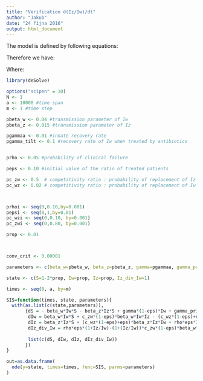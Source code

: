 ```yaml
---
title: "Verification d(Iz/Iw)/dt"
author: "Jakub"
date: "24 října 2016"
output: html_document
---
```


The model is defined by following equations:

\begin{aligned}

\frac{dS}{dt} &=- {\beta_w} {I_w}{S} - {\beta_z} {I_z} {S} + {\gamma}  {I_z} + {\gamma}(1 - {\epsilon}){I_w} + {\gamma `}  {\epsilon}  {I_w} \\

\frac{dI_w}{dt} &={\beta_w} {I_w}{S} + {c_{zw}}(1-{\epsilon})\beta_w{I_w}{I_z} - {\gamma}(1 - {\epsilon}){I_w} - {\gamma `}  {\epsilon}  {I_w} - ({c_{wz}} (1-{\epsilon}) + \epsilon) {\beta_z}{I_z}{I_w} - {\rho}{\epsilon}{I_w} \\

\frac{dI_z}{dt} &={\beta_z} {I_z}{S} + ((1-{c_{wz}})(1-{\epsilon}) + \epsilon) {\beta_z}{I_z}{I_w} + {\rho}{\epsilon}{I_W} - {\gamma}  {I_z} - {c_{zw}}(1-{\epsilon})\beta_w{I_w}{I_z} \\


\end{aligned}

Therefore we have:

\begin{aligned}

\frac{p}{dt} = {p}{S}({\beta_z}-{\beta_w})+{p}{\epsilon}({\gamma `}-{\gamma}) + (1+{p})({c_{wz}}(1-\epsilon)+{\epsilon}){\beta_z}{I_z}+{\rho}{\epsilon}{1+{p}}-(1+{p}){c_{zw}}(1-{\epsilon}){\beta_w}{I_z}
\end{aligned}

Where:

\begin{aligned}
{p}=\frac{I_z}{I_w}
\end{aligned}

```r
library(deSolve)

options("scipen" = 10)
N <- 1
a <- 10000 #time span
m <- 1 #time step

pbeta_w <- 0.04 #transmission parameter of Iw
pbeta_z <- 0.015 #transmission parameter of Iz

pgammaa <- 0.01 #innate recovery rate
pgamma_tilt <- 0.1 #recovery rate of Iw when treated by antibiotics


prho <- 0.05 #probability of clinical failure

peps <- 0.10 #initial value of the ratio of treated patients

pc_zw <- 0.5  # competitivity ratio : probability of replacement of Iz by Iw when reinfected and not treated
pc_wz <- 0.02 # competitivity ratio : probability of replacement of Iw by Iz when reinfected and not treated



prhoi <- seq(0,0.10,by=0.001)
pepsi <- seq(0,1,by=0.01)
pc_wzi <- seq(0,0.10, by=0.001)
pc_zwi <- seq(0,0.80, by=0.001)

prop <- 0.01 



conv_crit <- 0.00001

```

```r
parameters <- c(beta_w=pbeta_w, beta_z=pbeta_z, gamma=pgammaa, gamma_prim=pgamma_tilt, eps=peps, rho=prho, c_zw=pc_zw, c_wz=pc_wz)

state <- c(S=1-2*prop, Iw=prop, Iz=prop, Iz_div_Iw=1)

times <- seq(0, a, by=m)

SIS=function(times, state, parameters){
  with(as.list(c(state,parameters)),
       {dS = - beta_w*Iw*S - beta_z*Iz*S + gamma*(1-eps)*Iw + gamma_prim*eps*Iw + gamma*Iz
        dIw = beta_w*Iw*S + c_zw*(1-eps)*beta_w*Iw*Iz - (c_wz*(1-eps)+eps)*beta_z*Iz*Iw - rho*eps*Iw - gamma*(1-eps)*Iw - gamma_prim*eps*Iw
        dIz = beta_z*Iz*S + (c_wz*(1-eps)+eps)*beta_z*Iz*Iw + rho*eps*Iw - c_zw*(1-eps)*beta_w*Iw*Iz - gamma*Iz
        dIz_div_Iw = rho*eps*(1+Iz/Iw)-(1+(Iz/Iw))*c_zw*(1-eps)*beta_w*Iz+(1+(Iz/Iw))*(c_wz*(1-eps)+eps)*beta_z*Iz+(Iz/Iw)*eps*(gamma_prim-gamma)+(Iz/Iw)*(beta_z-beta_w)*S
        
        list(c(dS, dIw, dIz, dIz_div_Iw))
       })
}

out=as.data.frame(
  ode(y=state, times=times, func=SIS, parms=parameters)
)

```

